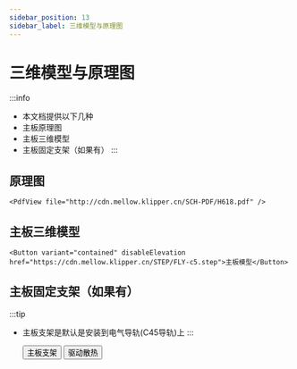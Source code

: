 ```yaml
---
sidebar_position: 13
sidebar_label: 三维模型与原理图
---
```




# 三维模型与原理图


:::info
* 本文档提供以下几种
* 主板原理图
* 主板三维模型
* 主板固定支架（如果有）
:::

## 原理图

    <PdfView file="http://cdn.mellow.klipper.cn/SCH-PDF/H618.pdf" />


## 主板三维模型

    <Button variant="contained" disableElevation href="https://cdn.mellow.klipper.cn/STEP/FLY-c5.step">主板模型</Button>


## 主板固定支架（如果有）

:::tip
* 主板支架是默认是安装到电气导轨(C45导轨)上
:::

    <Button variant="contained" disableElevation href="https://www.printables.com/model/574200-fly-c5-motherboard-bracket">主板支架</Button>
    <Button variant="contained" disableElevation href="https://www.printables.com/model/572887-fly-c5-stepper-driver-fan-duct-5015-qu-dong-san-re">驱动散热</Button>
